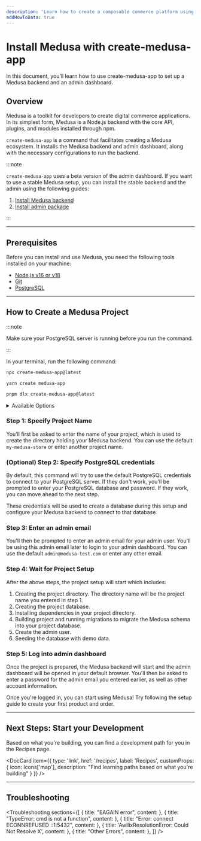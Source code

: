 ```yaml
---
description: 'Learn how to create a composable commerce platform using Medusa. This quickstart guide will help you set up your Medusa backend and the admin dashboard.'
addHowToData: true
---
```



# Install Medusa with create-medusa-app

In this document, you’ll learn how to use create-medusa-app to set up a Medusa backend and an admin dashboard.

## Overview

Medusa is a toolkit for developers to create digital commerce applications. In its simplest form, Medusa is a Node.js backend with the core API, plugins, and modules installed through npm.

`create-medusa-app` is a command that facilitates creating a Medusa ecosystem. It installs the Medusa backend and admin dashboard, along with the necessary configurations to run the backend.

:::note

`create-medusa-app` uses a beta version of the admin dashboard. If you want to use a stable Medusa setup, you can install the stable backend and the admin using the following guides:

1. [Install Medusa backend](./development/backend/install.mdx)
2. [Install admin package](./admin/quickstart.mdx)

:::

---

## Prerequisites

Before you can install and use Medusa, you need the following tools installed on your machine:

- [Node.js v16 or v18](./development/backend/prepare-environment.mdx#nodejs)
- [Git](./development/backend/prepare-environment.mdx#git)
- [PostgreSQL](./development/backend/prepare-environment.mdx#postgresql)

---

## How to Create a Medusa Project

:::note

Make sure your PostgreSQL server is running before you run the command.

:::

In your terminal, run the following command:

<Tabs groupId="npxyarn" isCodeTabs={true}>
  <TabItem value="npx" label="NPX" default>

  ```bash
  npx create-medusa-app@latest
  ```

  </TabItem>
  <TabItem value="yarn" label="Yarn">

  ```bash
  yarn create medusa-app
  ```

  </TabItem>
  <TabItem value="pnpm" label="pnpm">

  ```bash
  pnpm dlx create-medusa-app@latest
  ```

  </TabItem>
</Tabs>

<details>
  <summary>Available Options</summary>

  - `--repo-url <url>`: The repository URL to create the project from. By default it will be `https://github.com/medusajs/medusa-starter-default`.
  - `--seed`: A flag indicating whether the database should be seeded with demo data. By default, seeding is disabled.
  - `--no-boilerplate`: A flag that removes all files added for an enhanced onboarding experience (files under `src/admin`, `src/api`, etc...). This is helpful if you want to create a clean project, and is only recommended if you're familiar with Medusa.

</details>

### Step 1: Specify Project Name

You’ll first be asked to enter the name of your project, which is used to create the directory holding your Medusa backend. You can use the default `my-medusa-store` or enter another project name.

### (Optional) Step 2: Specify PostgreSQL credentials

By default, this command will try to use the default PostgreSQL credentials to connect to your PostgreSQL server. If they don't work, you'll be prompted to enter your PostgreSQL database and password. If they work, you can move ahead to the next step.

These credentials will be used to create a database during this setup and configure your Medusa backend to connect to that database.

### Step 3: Enter an admin email

You'll then be prompted to enter an admin email for your admin user. You'll be using this admin email later to login to your admin dashboard. You can use the default `admin@medusa-test.com` or enter any other email.

### Step 4: Wait for Project Setup

After the above steps, the project setup will start which includes:

1. Creating the project directory. The directory name will be the project name you entered in step 1.
2. Creating the project database.
3. Installing dependencies in your project directory.
4. Building project and running migrations to migrate the Medusa schema into your project database.
5. Create the admin user.
6. Seeding the database with demo data.

### Step 5: Log into admin dashboard

Once the project is prepared, the Medusa backend will start and the admin dashboard will be opened in your default browser. You'll then be asked to enter a password for the admin email you entered earlier, as well as other account information.

Once you're logged in, you can start using Medusa! Try following the setup guide to create your first product and order.

<Feedback 
   event="survey_create-medusa-app"
   question="Did you set up Medusa successfully?"
   positiveQuestion="Is there anything that should improved?"
   negativeQuestion="Please describe the issue you faced."
/>

---

## Next Steps: Start your Development

Based on what you're building, you can find a development path for you in the Recipes page.

<DocCard item={{
  type: 'link',
  href: '/recipes',
  label: 'Recipes',
  customProps: {
    icon: Icons['map'],
    description: "Find learning paths based on what you're building"
  }
}} />

---

## Troubleshooting

<Troubleshooting
  sections={[
    {
      title: "EAGAIN error",
      content: <EagainError />
    },
    {
      title: "TypeError: cmd is not a function",
      content: <TypeErrorSection />
    },
    {
      title: "Error: connect ECONNREFUSED ::1:5432",
      content: <ConnectionErrorSection />
    },
    {
      title: 'AwilixResolutionError: Could Not Resolve X',
      content: <FreshInstallationSection />
    },
    {
      title: "Other Errors",
      content: <OtherErrorsSection />
    },
  ]}
/>
